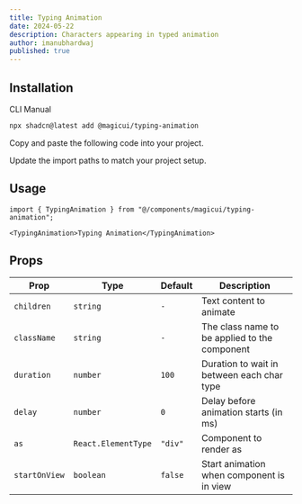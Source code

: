 ```yaml
---
title: Typing Animation
date: 2024-05-22
description: Characters appearing in typed animation
author: imanubhardwaj
published: true
---
```


<ComponentPreview name="typing-animation-demo" />

## Installation

<Tabs defaultValue="cli">

<TabsList>
  <TabsTrigger value="cli">CLI</TabsTrigger>
  <TabsTrigger value="manual">Manual</TabsTrigger>
</TabsList>
<TabsContent value="cli">

```bash
npx shadcn@latest add @magicui/typing-animation
```

</TabsContent>

<TabsContent value="manual">

<Steps>

<Step>Copy and paste the following code into your project.</Step>

<ComponentSource name="typing-animation" />

<Step>Update the import paths to match your project setup.</Step>

</Steps>

</TabsContent>

</Tabs>

## Usage

```tsx
import { TypingAnimation } from "@/components/magicui/typing-animation";
```

```tsx
<TypingAnimation>Typing Animation</TypingAnimation>
```

## Props

| Prop          | Type                | Default | Description                                   |
| ------------- | ------------------- | ------- | --------------------------------------------- |
| `children`    | `string`            | `-`     | Text content to animate                       |
| `className`   | `string`            | `-`     | The class name to be applied to the component |
| `duration`    | `number`            | `100`   | Duration to wait in between each char type    |
| `delay`       | `number`            | `0`     | Delay before animation starts (in ms)         |
| `as`          | `React.ElementType` | `"div"` | Component to render as                        |
| `startOnView` | `boolean`           | `false` | Start animation when component is in view     |
